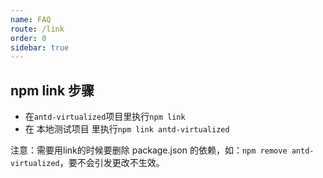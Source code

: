 ```yaml
---
name: FAQ
route: /link
order: 0
sidebar: true
---
```


## npm link 步骤

* 在`antd-virtualized`项目里执行`npm link`
* 在 本地测试项目 里执行`npm link antd-virtualized`

注意：需要用link的时候要删除 package.json 的依赖，如：`npm remove antd-virtualized`，要不会引发更改不生效。


